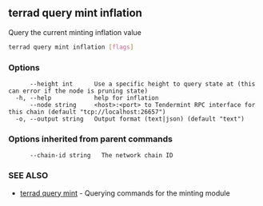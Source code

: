 ## terrad query mint inflation

Query the current minting inflation value

```sh Terrad
terrad query mint inflation [flags]
```

### Options

```
      --height int      Use a specific height to query state at (this can error if the node is pruning state)
  -h, --help            help for inflation
      --node string     <host>:<port> to Tendermint RPC interface for this chain (default "tcp://localhost:26657")
  -o, --output string   Output format (text|json) (default "text")
```

### Options inherited from parent commands

```
      --chain-id string   The network chain ID
```

### SEE ALSO

* [terrad query mint](terrad_query_mint.md)	 - Querying commands for the minting module



